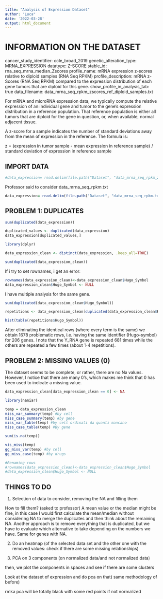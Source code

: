 ```yaml
---
title: "Analysis of Expression Dataset"
author: "Luca"
date: '2022-03-28'
output: html_document
---
```



# INFORMATION ON THE DATASET
cancer_study_identifier: ccle_broad_2019
genetic_alteration_type: MRNA_EXPRESSION
datatype: Z-SCORE
stable_id: rna_seq_mrna_median_Zscores
profile_name: mRNA expression z-scores relative to diploid samples (RNA Seq RPKM)
profile_description: mRNA z-Scores (RNA Seq RPKM) compared to the expression distribution of each gene tumors that are diploid for this gene.
show_profile_in_analysis_tab: true
data_filename: data_mrna_seq_rpkm_zscores_ref_diploid_samples.txt

For mRNA and microRNA expression data, we typically compute the relative expression of an individual gene and tumor to the gene's expression distribution in a reference population. That reference population is either all tumors that are diploid for the gene in question, or, when available, normal adjacent tissue.

A z-score for a sample indicates the number of standard deviations away from the mean of expression in the reference. The formula is:

z = (expression in tumor sample - mean expression in reference sample) / standard deviation of expression in reference sample

## IMPORT DATA

```r
#data_expression= read.delim(file.path("Dataset", "data_mrna_seq_rpkm_zscores_ref_diploid_samples.txt"), header = TRUE, comment.char = '#')

```

Professor said to consider  data_mrna_seq_rpkm.txt

```r
data_expression= read.delim(file.path("Dataset", "data_mrna_seq_rpkm.txt"), header = TRUE, comment.char = '#')

```

## PROBLEM 1: DUPLICATES 

```r
sum(duplicated(data_expression))
```

```r
duplicated_values <- duplicated(data_expression)
data_expression[duplicated_values,]
```
```r
library(dplyr)
```

```r
data_expression_clean <- distinct(data_expression, .keep_all=TRUE)
```

```r
sum(duplicated(data_expression_clean))
```

If i try to set rownames, i get an error:  

```r
rownames(data_expression_clean)<-data_expression_clean$Hugo_Symbol
data_expression_clean$Hugo_Symbol <- NULL
```
I have multiple analysis for the same gene.

```r
sum(duplicated(data_expression_clean$Hugo_Symbol))
```

```r
repetitions <- data_expression_clean[duplicated(data_expression_clean$Hugo_Symbol),]
```

```r
hist(table(repetitions$Hugo_Symbol))
```

After eliminating the identical rows (where every term is the same) we obtain 1678 problematic rows, i.e. having the same identifier (Hugo-symbol) for 206 genes. I note that the Y_RNA gene is repeated 681 times while the others are repeated a few times (about 1-4 repetitions).

## PROBLEM 2: MISSING VALUES (0)

The dataset seems to be complete, or rather, there are no Na values. However, I notice that there are many 0's, which makes me think that 0 has been used to indicate a missing value. 

```r
data_expression_clean[data_expression_clean == 0] <- NA
```

```r
library(naniar)
```


```r
temp = data_expression_clean 
miss_var_summary(temp) #by cell
miss_case_summary(temp) #by gene
miss_var_table(temp) #by cell ordinati da quanti mancano
miss_case_table(temp) #By gene

sum(is.na(temp))

vis_miss(temp)
gg_miss_var(temp) #by cell
gg_miss_case(temp) #by drugs
```



```r
#Renaming rows
#rownames(data_expression_clean)<-data_expression_clean$Hugo_Symbol
#data_expression_clean$Hugo_Symbol <- NULL
```

## THINGS TO DO 

1. Selection of data to consider, removing the NA and filling them

How to fill them? (asked to professor) A mean value or the median might be fine, in this case I would first calculate the mean/median without considering NA to merge the duplicates and then think about the remaining NA.
Another approach is to remove everything that is duplicated, but we have to evaluate which alternative to take depending on the numbers we have.
Same for genes with NA.


2. Do an heatmap (of the selected data set and the other one with the removed values: check if there are some missing relationships)

3. PCA on 3 components (on normalized data/and not normalized data)

then, we plot the components in spaces and see if there are some clusters

Look at the dataset of expression and do pca on that( same methodology of before)

rmka pca will be totally black with some red points if not normalized

